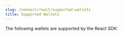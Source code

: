 ```yaml
---
slug: /connect/react/supported-wallets
title: Supported Wallets
---
```



The following wallets are supported by the React SDK:

<div className="row" style={{ marginBottom: 12, padding: 8, paddingTop: 0 }}>
  <div className="col col--4" style={{ padding: 8 }}>
    <QuickstartCard
      name="Smart Wallet"
      link="/react/react.smartwallet"
      image="/assets/wallets/smart-wallet.svg"
      description="Deploy and connect ERC-4337 compatible smart contract wallets."
    />
  </div>
  <div className="col col--4" style={{ padding: 8 }}>
    <QuickstartCard
      name="Local Wallet"
      link="/react/react.localwallet"
      image="/assets/wallets/local-wallet.svg"
      description="Generate wallets for new users"
    />
  </div>
  <div className="col col--4" style={{ padding: 8 }}>
    <QuickstartCard
      name="Safe"
      link="/react/react.safewallet"
      image="/assets/wallets/gnosis.png"
      description="Connect to multi-sig wallets via Safe"
    />
  </div>
  <div className="col col--4" style={{ padding: 8 }}>
    <QuickstartCard
      name="Paper"
      link="/react/react.paperwallet"
      image="/assets/wallets/paper.svg"
      description="Connect with email, phone number or social login"
    />
  </div>
  <div className="col col--4" style={{ padding: 8 }}>
    <QuickstartCard
      name="MetaMask"
      link="/react/react.metamaskwallet"
      image="/assets/wallets/metamask.png"
      description="Connect with MetaMask (default)"
    />
  </div>
  <div className="col col--4" style={{ padding: 8 }}>
    <QuickstartCard
      name="Rainbow"
      link="/react/react.rainbowwallet"
      image="/assets/wallets/rainbow.png"
      description="Connect with Rainbow (default)"
    />
  </div>
  <div className="col col--4" style={{ padding: 8 }}>
    <QuickstartCard
      name="Coinbase"
      link="/react/react.coinbasewallet (default)"
      image="/assets/wallets/coinbase.png"
      description="Connect with Coinbase Wallet"
    />
  </div>
  <div className="col col--4" style={{ padding: 8 }}>
    <QuickstartCard
      name="Trust"
      link="/react/react.trustwallet"
      image="/assets/wallets/trust.png"
      description="Connect with Trust Wallet (default)"
    />
  </div>
  <div className="col col--4" style={{ padding: 8 }}>
    <QuickstartCard
      name="WalletConnect"
      link="/react/react.walletconnectwallet"
      image="/assets/wallets/walletconnect.svg"
      description="Connect with Wallet Connect (default)"
    />
  </div>
  <div className="col col--4" style={{ padding: 8 }}>
    <QuickstartCard
      name="Blockto"
      link="/react/react.blocktowallet"
      image="/assets/wallets/blockto.png"
      description="An ERC-4337 compatible smart wallet."
    />
  </div>
  <div className="col col--4" style={{ padding: 8 }}>
    <QuickstartCard
      name="Frame"
      link="/react/react.framewallet"
      image="/assets/wallets/framemint.png"
      description="Runs as a native desktop application on MacOS, Windows and Linux"
    />
  </div>
  <div className="col col--4" style={{ padding: 8 }}>
    <QuickstartCard
      name="Magic Link"
      link="/react/react.magiclink"
      image="/assets/wallets/magic.png"
      description="Connect with email, phone number or social Login"
    />
  </div>
  <div className="col col--4" style={{ padding: 8 }}>
    <QuickstartCard
      name="Zerion"
      link="/react/react.zerionwallet"
      image="/assets/wallets/zerion.svg"
      description="Connect with Zerion Wallet (default)"
    />
  </div>
  <div className="col col--4" style={{ padding: 8 }}>
    <QuickstartCard
      name="Phantom"
      link="/react/react.phantomwallet"
      image="/assets/wallets/phantom.svg"
      description="Connect with Phantom Wallet (default)"
    />
  </div>
</div>
